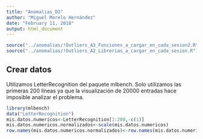 ```yaml
---
title: "Anomalias_D2"
author: "Miguel Merelo Hernández"
date: "February 11, 2018"
output: html_document
---
```


```r
source("../anomalias/!Outliers_A3_Funciones_a_cargar_en_cada_sesion2.R")
source("../anomalias/!Outliers_A2_Librerias_a_cargar_en_cada_sesion.R")
```

## Crear datos
Utilizamos LetterRecognition del paquete mlbench. Solo utilizamos las primeras 200 líneas ya que la visualización de 20000 entradas hace imposible analizar el problema.

```r
library(mlbench)
data("LetterRecognition")
mis.datos.numericos<-LetterRecognition[1:200,-c(1)]
mis.datos.numericos.normalizados<-scale(mis.datos.numericos)
row.names(mis.datos.numericos.normalizados)<-row.names(mis.datos.numericos)
```